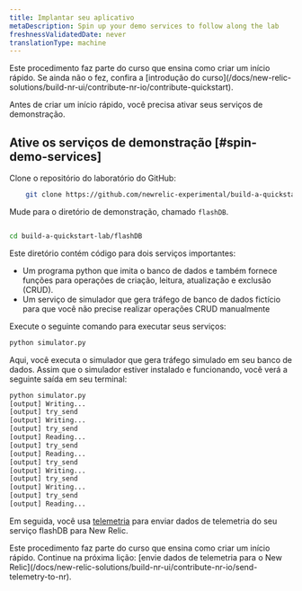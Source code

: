 ```yaml
---
title: Implantar seu aplicativo
metaDescription: Spin up your demo services to follow along the lab
freshnessValidatedDate: never
translationType: machine
---
```


<Callout variant="tip">
  Este procedimento faz parte do curso que ensina como criar um início rápido. Se ainda não o fez, confira a [introdução do curso](/docs/new-relic-solutions/build-nr-ui/contribute-nr-io/contribute-quickstart).
</Callout>

Antes de criar um início rápido, você precisa ativar seus serviços de demonstração.

## Ative os serviços de demonstração [#spin-demo-services]

Clone o repositório do laboratório do GitHub:

```bash
    git clone https://github.com/newrelic-experimental/build-a-quickstart-lab.git
```

Mude para o diretório de demonstração, chamado `flashDB`.

```bash

cd build-a-quickstart-lab/flashDB

```

Este diretório contém código para dois serviços importantes:

* Um programa python que imita o banco de dados e também fornece funções para operações de criação, leitura, atualização e exclusão (CRUD).
* Um serviço de simulador que gera tráfego de banco de dados fictício para que você não precise realizar operações CRUD manualmente

Execute o seguinte comando para executar seus serviços:

```Python
python simulator.py
```

Aqui, você executa o simulador que gera tráfego simulado em seu banco de dados. Assim que o simulador estiver instalado e funcionando, você verá a seguinte saída em seu terminal:

```bash animate
python simulator.py
[output] Writing...
[output] try_send
[output] Writing...
[output] try_send
[output] Reading...
[output] try_send
[output] Reading...
[output] try_send
[output] Writing...
[output] try_send
[output] Writing...
[output] try_send
[output] Reading...
```

Em seguida, você usa [telemetria](https://github.com/newrelic/newrelic-telemetry-sdk-python) para enviar dados de telemetria do seu serviço flashDB para New Relic.

<Callout variant="tip">
  Este procedimento faz parte do curso que ensina como criar um início rápido. Continue na próxima lição: [envie dados de telemetria para o New Relic](/docs/new-relic-solutions/build-nr-ui/contribute-nr-io/send-telemetry-to-nr).
</Callout>